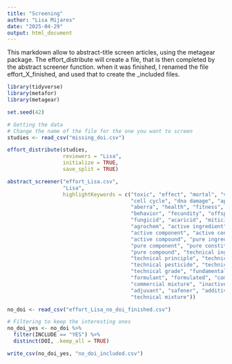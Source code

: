 ```yaml
---
title: "Screening"
author: "Lisa Mijares"
date: "2025-04-29"
output: html_document
---
```


This markdown allow to abstract-title screen articles, using the metagear package. The effort_distribute will create a file, that is then completed by the abstract screener function. when it was finished, I renamed the file effort_X_finished, and used that to create the _included files. 

```r
library(tidyverse)
library(metafor)
library(metagear)
```
```r
set.seed(42)
```

```r
# Getting the data 
# Change the name of the file for the one you want to screen
studies <- read_csv("missing_doi.csv")
```

```r
effort_distribute(studies, 
                  reviewers = "Lisa",
                  initialize = TRUE,
                  save_split = TRUE)
```

```r
abstract_screener("effort_Lisa.csv",
                  "Lisa",
                  highlightKeywords = c("toxic", "effect", "mortal", "viab", "endpoint", "end point", "oxid",
                                        "cell cycle", "dna damage", "apop", "necro", "sensitiv", "growth", "surviv",
                                        "aberra", "health", "fitness", "output", "reproduct", "develop", "behaviour",
                                        "behavior", "fecundity", "offspring", "pesticid", "herbicid", "insecticid",
                                        "fungicid", "acaricid", "miticid", "nematicid", "molluscicid", "rodenticid",
                                        "agrochem", "active ingredient", "active substance", "active principle",
                                        "active component", "active constituent", "active pesticide", "active agent",
                                        "active compound", "pure ingredient", " pure substance", "pure principle",
                                        "pure component", "pure constituent", "pure pesticide", "pure agent",
                                        "pure compound", "technical ingredient", "technical substance",
                                        "technical principle", "technical component", "technical constituent",
                                        "technical pesticide", "technical agent", "technical compound",
                                        "technical grade", "fundamental substance", "co formulant", "formulation",
                                        "formulant", "formulated", "commercial form", "commercial product",
                                        "commercial mixture", "inactive ingredient", "inert ingredient",
                                        "adjuvant", "safener", "additive", "surfactant", "technical formulation",
                                        "technical mixture"))
```



```r
no_doi <- read_csv("effort_Lisa_no_doi_finished.csv")

# Filtering to keep the interesting ones
no_doi_yes <- no_doi %>%
  filter(INCLUDE == "YES") %>%
  distinct(DOI, .keep_all = TRUE)

write_csv(no_doi_yes, "no_doi_included.csv")
```



